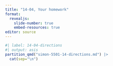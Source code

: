 ```yaml
---
title: "14-04, Your homework"
format: 
  revealjs:
    slide-number: true
    embed-resources: true
editor: source
---
```



```r
#| label: 14-04-directions
#| output: asis
partition_qmd("simon-5501-14-directions.md") |>
  cat(sep="\n")
```
